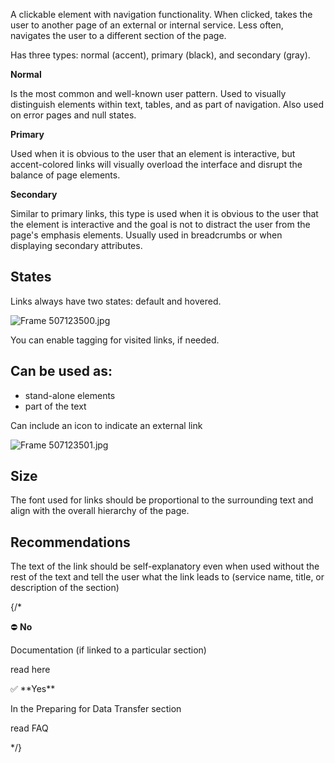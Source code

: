 A clickable element with navigation functionality. When clicked, takes the user to another page of an external or internal service. Less often, navigates the user to a different section of the page.

Has three types: normal (accent), primary (black), and secondary (gray).

**Normal**

Is the most common and well-known user pattern. Used to visually distinguish elements within text, tables, and as part of navigation. Also used on error pages and null
states.

**Primary**

Used when it is obvious to the user that an element is interactive, but accent-colored links will visually overload the interface and disrupt the balance of page elements.

**Secondary**

Similar to primary links, this type is used when it is obvious to the user that the element is interactive and the goal is not to distract the user from the page's emphasis elements. Usually used in breadcrumbs or when displaying secondary attributes.

## **States**

Links always have two states: default and hovered.

![Frame 507123500.jpg](/static/images/design/Links/Frame_507123500.png)

You can enable tagging for visited links, if needed.

## **Can be used as:**

- stand-alone elements
- part of the text

Can include an icon to indicate an external link

![Frame 507123501.jpg](/static/images/design/Links/Frame_507123501.png)

## Size

The font used for links should be proportional to the surrounding text and align with the overall hierarchy of the page.

## Recommendations 

The text of the link should be self-explanatory even when used without the rest of the text and tell the user what the link leads to (service name, title, or description of the section)

{/* <aside>
⛔ **No**

Documentation
(if linked to a particular section)

read here

</aside>

<aside>
✅ **Yes**

In the Preparing for Data Transfer section

read FAQ

</aside> */}